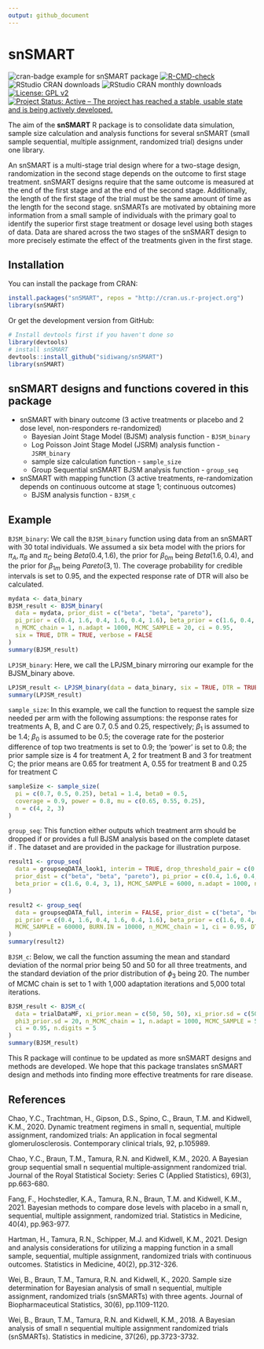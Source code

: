 ```yaml
---
output: github_document
---
```


# snSMART
<!-- badges: start -->
![cran-badge example for snSMART package](http://www.r-pkg.org/badges/version/snSMART)
[![R-CMD-check](https://github.com/sidiwang/snSMART/actions/workflows/R-CMD-check.yaml/badge.svg)](https://github.com/sidiwang/snSMART/actions/workflows/R-CMD-check.yaml)
![RStudio CRAN downloads](http://cranlogs.r-pkg.org/badges/grand-total/snSMART)
![RStudio CRAN monthly downloads](http://cranlogs.r-pkg.org/badges/snSMART)
[![License: GPL v2](https://img.shields.io/badge/License-GPL_v2-blue.svg)](https://www.gnu.org/licenses/old-licenses/gpl-2.0.en.html)
[![Project Status: Active – The project has reached a stable, usable state and is being actively developed.](https://www.repostatus.org/badges/latest/active.svg)](https://www.repostatus.org/)
<!-- badges: end -->


The aim of the **snSMART** R package is to consolidate data simulation, sample size calculation and analysis functions for several snSMART (small sample sequential, multiple assignment, randomized trial) designs under one library.

An snSMART is a multi-stage trial design where for a two-stage design, randomization  in  the  second  stage  depends  on  the  outcome  to  first  stage  treatment. snSMART  designs  require  that  the  same  outcome  is measured at the end of the first stage and at the end of the second stage. Additionally, the length of the first stage of the trial must be the same amount of time as the length for the second stage. snSMARTs are motivated by obtaining more information from a small sample of individuals with the primary goal to identify the superior first stage treatment or dosage level using both stages of data.  Data are shared across the two stages of the snSMART design to more precisely estimate the effect of the treatments given in the first stage.

## Installation

You can install the package from CRAN:
```r
install.packages("snSMART", repos = "http://cran.us.r-project.org")
library(snSMART)
```
Or get the development version from GitHub:
```r
# Install devtools first if you haven't done so
library(devtools)
# install snSMART
devtools::install_github("sidiwang/snSMART")
library(snSMART)
```


## snSMART designs and functions covered in this package

* snSMART with binary outcome (3 active treatments or placebo and 2 dose level, non-responders re-randomized)
  +   Bayesian Joint Stage Model (BJSM) analysis function - `BJSM_binary`
  +   Log Poisson Joint Stage Model (JSRM) analysis function - `JSRM_binary`
  +   sample size calculation function - `sample_size`
  +   Group Sequential snSMART BJSM analysis function - `group_seq`
* snSMART with mapping function (3 active treatments, re-randomization depends on continuous outcome at stage 1; continuous outcomes)
  +   BJSM analysis function - `BJSM_c`
  
## Example 
`BJSM_binary`:
We call the `BJSM_binary` function using data from an snSMART with 30 total individuals. We assumed a six beta model with the priors for $\pi_A, \pi_B$ and $\pi_C$ being $Beta(0.4, 1.6)$, the prior for $\beta_{0m}$ being $Beta(1.6, 0.4)$, and the prior for $\beta_{1m}$ being $Pareto(3, 1)$. The coverage probability for credible intervals is set to 0.95, and the expected response rate of DTR will also be calculated. 
```r
mydata <- data_binary
BJSM_result <- BJSM_binary(
  data = mydata, prior_dist = c("beta", "beta", "pareto"),
  pi_prior = c(0.4, 1.6, 0.4, 1.6, 0.4, 1.6), beta_prior = c(1.6, 0.4, 3, 1),
  n_MCMC_chain = 1, n.adapt = 1000, MCMC_SAMPLE = 20, ci = 0.95,
  six = TRUE, DTR = TRUE, verbose = FALSE
)
summary(BJSM_result)
```
`LPJSM_binary`:
Here, we call the LPJSM_binary mirroring our example for the BJSM_binary above.
```r
LPJSM_result <- LPJSM_binary(data = data_binary, six = TRUE, DTR = TRUE)
summary(LPJSM_result)
```
`sample_size`:
In this example, we call the function to request the sample size needed per arm with the following assumptions: the response rates for treatments A, B, and C are 0.7, 0.5 and 0.25, respectively; $\beta_1$ is assumed to be 1.4; $\beta_0$ is assumed to be 0.5; the coverage rate for the posterior difference of top two treatments is set to 0.9; the ‘power’ is set to 0.8; the prior sample size is 4 for treatment A, 2 for treatment B and 3 for treatment C; the prior means are 0.65 for treatment A, 0.55 for treatment B and 0.25 for treatment C
```r
sampleSize <- sample_size(
  pi = c(0.7, 0.5, 0.25), beta1 = 1.4, beta0 = 0.5,
  coverage = 0.9, power = 0.8, mu = c(0.65, 0.55, 0.25),
  n = c(4, 2, 3)
)
```
`group_seq`:
This function either outputs which treatment arm should be dropped if \code{interim = TRUE} or provides a full BJSM analysis based on the complete dataset if \code{interim = FALSE}. The dataset \code{groupseqDATA\_look1} and \code{groupseqDATA\_full} are provided in the \pkg{snSMART} package for illustration purpose. 
```r
result1 <- group_seq(
  data = groupseqDATA_look1, interim = TRUE, drop_threshold_pair = c(0.5, 0.4),
  prior_dist = c("beta", "beta", "pareto"), pi_prior = c(0.4, 1.6, 0.4, 1.6, 0.4, 1.6),
  beta_prior = c(1.6, 0.4, 3, 1), MCMC_SAMPLE = 6000, n.adapt = 1000, n_MCMC_chain = 1
)
```

```r
result2 <- group_seq(
  data = groupseqDATA_full, interim = FALSE, prior_dist = c("beta", "beta", "pareto"),
  pi_prior = c(0.4, 1.6, 0.4, 1.6, 0.4, 1.6), beta_prior = c(1.6, 0.4, 3, 1),
  MCMC_SAMPLE = 60000, BURN.IN = 10000, n_MCMC_chain = 1, ci = 0.95, DTR = TRUE
)
summary(result2)
```
`BJSM_c`:
Below, we call the function assuming the mean and standard deviation of the normal prior being 50 and 50 for all three treatments, and the standard deviation of the prior distribution of $\phi_3$ being 20. The number of MCMC chain is set to 1 with 1,000 adaptation iterations and 5,000 total iterations. 
```r
BJSM_result <- BJSM_c(
  data = trialDataMF, xi_prior.mean = c(50, 50, 50), xi_prior.sd = c(50, 50, 50),
  phi3_prior.sd = 20, n_MCMC_chain = 1, n.adapt = 1000, MCMC_SAMPLE = 5000, BURN.IN = 1000,
  ci = 0.95, n.digits = 5
)
summary(BJSM_result)
```
This R package will continue to be updated as more snSMART designs and methods are developed. We hope that this package translates snSMART design and methods into finding more effective treatments for rare disease.

## References

Chao, Y.C., Trachtman, H., Gipson, D.S., Spino, C., Braun, T.M. and Kidwell, K.M., 2020. Dynamic treatment regimens in small n, sequential, multiple assignment, randomized trials: An application in focal segmental glomerulosclerosis. Contemporary clinical trials, 92, p.105989.

Chao, Y.C., Braun, T.M., Tamura, R.N. and Kidwell, K.M., 2020. A Bayesian group sequential small n sequential multiple‐assignment randomized trial. Journal of the Royal Statistical Society: Series C (Applied Statistics), 69(3), pp.663-680.

Fang, F., Hochstedler, K.A., Tamura, R.N., Braun, T.M. and Kidwell, K.M., 2021. Bayesian methods to compare dose levels with placebo in a small n, sequential, multiple assignment, randomized trial. Statistics in Medicine, 40(4), pp.963-977.

Hartman, H., Tamura, R.N., Schipper, M.J. and Kidwell, K.M., 2021. Design and analysis considerations for utilizing a mapping function in a small sample, sequential, multiple assignment, randomized trials with continuous outcomes. Statistics in Medicine, 40(2), pp.312-326.

Wei, B., Braun, T.M., Tamura, R.N. and Kidwell, K., 2020. Sample size determination for Bayesian analysis of small n sequential, multiple assignment, randomized trials (snSMARTs) with three agents. Journal of Biopharmaceutical Statistics, 30(6), pp.1109-1120.

Wei, B., Braun, T.M., Tamura, R.N. and Kidwell, K.M., 2018. A Bayesian analysis of small n sequential multiple assignment randomized trials (snSMARTs). Statistics in medicine, 37(26), pp.3723-3732.
